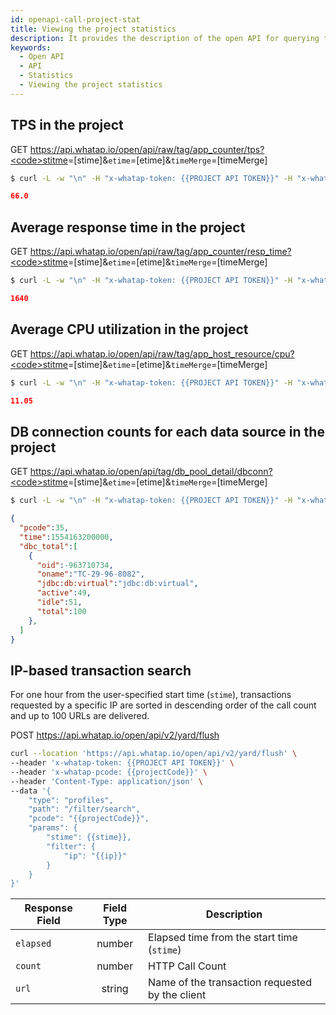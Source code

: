 ```yaml
---
id: openapi-call-project-stat
title: Viewing the project statistics
description: It provides the description of the open API for querying the project statistics.
keywords:
  - Open API
  - API
  - Statistics
  - Viewing the project statistics
---
```


## TPS in the project

<span class='apitype'>GET</span> https://api.whatap.io/open/api/raw/tag/app_counter/tps?<code>stitme</code>=[stime]&<code>etime</code>=[etime]&<code>timeMerge</code>=[timeMerge]

```bash title='command'
$ curl -L -w "\n" -H "x-whatap-token: {{PROJECT API TOKEN}}" -H "x-whatap-pcode: {{projectCode}}" "https://api.whatap.io/open/api/raw/tag/app_counter/tps?stime=1554163200000&etime=1554422400000&timeMerge=avg"
```

```json title='response'
66.0
```

## Average response time in the project

<span class='apitype'>GET</span> https://api.whatap.io/open/api/raw/tag/app_counter/resp_time?<code>stitme</code>=[stime]&<code>etime</code>=[etime]&<code>timeMerge</code>=[timeMerge]

```bash title='command'
$ curl -L -w "\n" -H "x-whatap-token: {{PROJECT API TOKEN}}" -H "x-whatap-pcode: {{projectCode}}" "https://api.whatap.io/open/api/raw/tag/app_counter/resp_time?stime=1554163200000&etime=1554422400000&timeMerge=avg"
```

```json title='response'
1640
```

## Average CPU utilization in the project

<span class='apitype'>GET</span> https://api.whatap.io/open/api/raw/tag/app_host_resource/cpu?<code>stitme</code>=[stime]&<code>etime</code>=[etime]&<code>timeMerge</code>=[timeMerge]

```bash title='command'
$ curl -L -w "\n" -H "x-whatap-token: {{PROJECT API TOKEN}}" -H "x-whatap-pcode: {{projectCode}}" "https://api.whatap.io/open/api/raw/tag/app_host_resource/cpu?stime=1554163200000&etime=1554422400000&timeMerge=avg"
```

```json title='response'
11.05
```

## DB connection counts for each data source in the project

<span class='apitype'>GET</span> https://api.whatap.io/open/api/tag/db_pool_detail/dbconn?<code>stitme</code>=[stime]&<code>etime</code>=[etime]&<code>timeMerge</code>=[timeMerge]

```bash title='command'
$ curl -L -w "\n" -H "x-whatap-token: {{PROJECT API TOKEN}}" -H "x-whatap-pcode: {{projectCode}}" "https://api.whatap.io/open/api/tag/db_pool_detail/dbconn?stime=1554163200000&etime=1554422400000&timeMerge=avg"
```

```json title='response'
{
  "pcode":35,
  "time":1554163200000,
  "dbc_total":[
    {
      "oid":-963710734,
      "oname":"TC-29-96-8082",
      "jdbc:db:virtual":"jdbc:db:virtual",
      "active":49,
      "idle":51,
      "total":100
    },
  ]
}
```

## IP-based transaction search

For one hour from the user-specified start time (`stime`), transactions requested by a specific IP are sorted in descending order of the call count and up to 100 URLs are delivered.

<span class='apitype'>POST</span> https://api.whatap.io/open/api/v2/yard/flush

```bash title="command"
curl --location 'https://api.whatap.io/open/api/v2/yard/flush' \
--header 'x-whatap-token: {{PROJECT API TOKEN}}' \
--header 'x-whatap-pcode: {{projectCode}}' \
--header 'Content-Type: application/json' \
--data '{
    "type": "profiles",
    "path": "/filter/search",
    "pcode": "{{projectCode}}",
    "params": {
        "stime": {{stime}},
        "filter": {
            "ip": "{{ip}}"
        }
    }
}'
```

| Response Field |            Field Type            | Description                                                   |
| -------------- | :------------------------------: | ------------------------------------------------------------- |
| `elapsed`      | <span class='type'>number</span> | Elapsed time from the start time (`stime`) |
| `count`        | <span class='type'>number</span> | HTTP Call Count                                               |
| `url`          | <span class='type'>string</span> | Name of the transaction requested by the client               |
